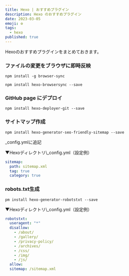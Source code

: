 ```yaml
---
title: Hexo | おすすめプラグイン
description: Hexo のおすすめプラグイン
date: 2023-03-05
emoji: ⚙
tags: 
  - hexo
published: true
---
```


Hexoのおすすめプラグインをまとめておきます。

### ファイルの変更をブラウザに即時反映

```shell
npm install -g browser-sync

npm install hexo-browsersync --save
```

### GitHub page にデプロイ

```shell
npm install hexo-deployer-git --save
```

### サイトマップ作成

```shell
npm install hexo-generator-seo-friendly-sitemap --save
```

_config.ymlに追記  

▼Hexoディレクトリ\\_config.yml（設定例）
```yml
sitemap:
  path: sitemap.xml
  tag: true
  category: true
```

### robots.txt生成

```shell
pm install hexo-generator-robotstxt --save
```

▼Hexoディレクトリ\\_config.yml（設定例）
```yml
robotstxt:
  useragent: "*"
  disallow:
    - /about/
    - /gallery/
    - /privacy-policy/
    - /archives/
    - /css/
    - /img/
    - /js/
  allow:
  sitemap: /sitemap.xml
```
